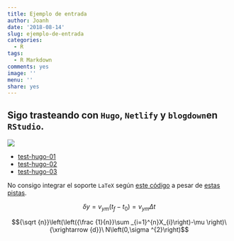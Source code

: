 ```yaml
---
title: Ejemplo de entrada
author: Joanh
date: '2018-08-14'
slug: ejemplo-de-entrada
categories:
  - R
tags:
  - R Markdown
comments: yes
image: ''
menu: ''
share: yes
---
```


## Sigo trasteando con `Hugo`, `Netlify` y `blogdown`en `RStudio`.

![](images/sites.png)

- [test-hugo-01](https://test-hugo-01.netlify.com/)
- [test-hugo-02](https://test-hugo-02.netlify.com/)
- [test-hugo-03](https://test-hugo-03.netlify.com/)

No consigo integrar el soporte `LaTeX` según [este código](https://bookdown.org/yihui/blogdown/templates.html#how-to) a pesar de [estas pistas](https://xmin.yihui.name/).

$$\delta y={v_{y}}_{m}(t_{f}-t_{0})={v_{y}}_{m}\Delta t$$

$${\sqrt {n}}\left(\left({\frac {1}{n}}\sum _{i=1}^{n}X_{i}\right)-\mu \right)\ {\xrightarrow {d}}\ N\left(0,\sigma ^{2}\right)$$


